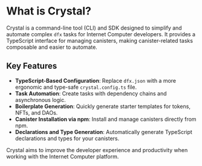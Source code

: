 # What is Crystal?

Crystal is a command-line tool (CLI) and SDK designed to simplify and automate complex `dfx` tasks for Internet Computer developers. It provides a TypeScript interface for managing canisters, making canister-related tasks composable and easier to automate.

## Key Features

- **TypeScript-Based Configuration**: Replace `dfx.json` with a more ergonomic and type-safe `crystal.config.ts` file.
- **Task Automation**: Create tasks with dependency chains and asynchronous logic.
- **Boilerplate Generation**: Quickly generate starter templates for tokens, NFTs, and DAOs.
- **Canister Installation via npm**: Install and manage canisters directly from npm.
- **Declarations and Type Generation**: Automatically generate TypeScript declarations and types for your canisters.

Crystal aims to improve the developer experience and productivity when working with the Internet Computer platform.